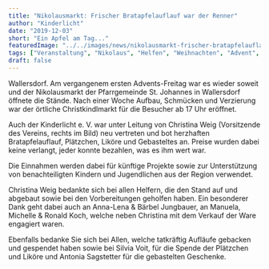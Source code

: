 ```yaml
---
title: "Nikolausmarkt: Frischer Bratapfelauflauf war der Renner"
author: "Kinderlicht"
date: "2019-12-03"
short: "Ein Apfel am Tag..."
featuredImage: "../../images/news/nikolausmarkt-frischer-bratapfelauflauf-war-der-renner.jpg"
tags: ["Veranstaltung", "Nikolaus", "Helfen", "Weihnachten", "Advent", "Essen"]
draft: false
---
```

Wallersdorf. Am vergangenem ersten Advents-Freitag war es wieder soweit und der Nikolausmarkt der Pfarrgemeinde St. Johannes in Wallersdorf öffnete die Stände. Nach einer Woche Aufbau, Schmücken und Verzierung war der örtliche Christkindlmarkt für die Besucher ab 17 Uhr eröffnet.

Auch der Kinderlicht e. V. war unter Leitung von Christina Weig (Vorsitzende des Vereins, rechts im Bild) neu vertreten und bot herzhaften Bratapfelauflauf, Plätzchen, Liköre und Gebasteltes an. Preise wurden dabei keine verlangt, jeder konnte bezahlen, was es ihm wert war.

Die Einnahmen werden dabei für künftige Projekte sowie zur Unterstützung von benachteiligten Kindern und Jugendlichen aus der Region verwendet.

Christina Weig bedankte sich bei allen Helfern, die den Stand auf und abgebaut sowie bei den Vorbereitungen geholfen haben. Ein besonderer Dank geht dabei auch an Anna-Lena & Bärbel Jungbauer, an Manuela, Michelle & Ronald Koch, welche neben Christina mit dem Verkauf der Ware engagiert waren.

Ebenfalls bedanke Sie sich bei Allen, welche tatkräftig Aufläufe gebacken und gespendet haben sowie bei Silvia Voit, für die Spende der Plätzchen und Liköre und Antonia Sagstetter für die gebastelten Geschenke.
